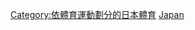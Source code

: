 {{Catnav|頁面分類|...|体育|球類運動|排球}}
{{Commonscat|Volleyball in Japan}}

[[Category:依體育運動劃分的日本體育|Category:依體育運動劃分的日本體育]]
[[Category:亚洲各国排球|Japan]]